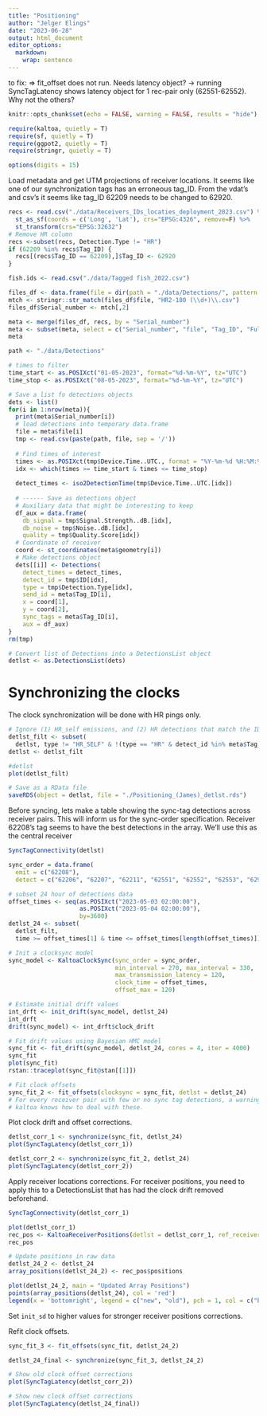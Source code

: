 ```yaml
---
title: "Positioning"
author: "Jelger Elings"
date: "2023-06-28"
output: html_document
editor_options: 
  markdown: 
    wrap: sentence
---
```



to fix:
 => fit_offset does not run. Needs latency object? 
  -> running SyncTagLatency shows latency object for 1 rec-pair only (62551-62552). Why not the others? 

```r
knitr::opts_chunk$set(echo = FALSE, warning = FALSE, results = "hide")

require(kaltoa, quietly = T)
require(sf, quietly = T)
require(ggpot2, quietly = T)
require(stringr, quietly = T)

options(digits = 15)
```

Load metadata and get UTM projections of receiver locations.
It seems like one of our synchronization tags has an erroneous tag_ID.
From the vdat's and csv's it seems like tag_ID 62209 needs to be changed to 62920.

```r
recs <- read.csv("./data/Receivers_IDs_locaties_deployment_2023.csv") %>%
  st_as_sf(coords = c('Long', 'Lat'), crs="EPSG:4326", remove=F) %>%
  st_transform(crs="EPSG:32632")
# Remove HR column
recs <-subset(recs, Detection.Type != "HR")
if (62209 %in% recs$Tag_ID) {
  recs[(recs$Tag_ID == 62209),]$Tag_ID <- 62920
}

fish.ids <- read.csv("./data/Tagged fish_2022.csv")
```


```r
files_df <- data.frame(file = dir(path = "./data/Detections/", pattern = "*.\\.csv"))
mtch <- stringr::str_match(files_df$file, "HR2-180 (\\d+)\\.csv")
files_df$Serial_number <- mtch[,2]

meta <- merge(files_df, recs, by = "Serial_number")
meta <- subset(meta, select = c("Serial_number", "file", "Tag_ID", "Full_Tag_ID", "geometry"))
meta
```

```r
path <- "./data/Detections"

# times to filter
time_start <- as.POSIXct("01-05-2023", format="%d-%m-%Y", tz="UTC")
time_stop <- as.POSIXct("08-05-2023", format="%d-%m-%Y", tz="UTC")

# Save a list fo detections objects
dets <- list()
for(i in 1:nrow(meta)){
  print(meta$Serial_number[i])
  # load detections into temporary data.frame
  file = meta$file[i]
  tmp <- read.csv(paste(path, file, sep = '/'))
  
  # Find times of interest
  times <- as.POSIXct(tmp$Device.Time..UTC., format = "%Y-%m-%d %H:%M:%OS")
  idx <- which(times >= time_start & times <= time_stop)
  
  detect_times <- iso2DetectionTime(tmp$Device.Time..UTC.[idx])
  
  # ------ Save as detections object
  # Auxiliary data that might be interesting to keep
  df_aux = data.frame(
    db_signal = tmp$Signal.Strength..dB.[idx],
    db_noise = tmp$Noise..dB.[idx],
    quality = tmp$Quality.Score[idx])
  # Coordinate of receiver
  coord <- st_coordinates(meta$geometry[i])
  # Make detections object
  dets[[i]] <- Detections(
    detect_times = detect_times, 
    detect_id = tmp$ID[idx], 
    type = tmp$Detection.Type[idx], 
    send_id = meta$Tag_ID[i], 
    x = coord[1], 
    y = coord[2], 
    sync_tags = meta$Tag_ID[i], 
    aux = df_aux)
}
rm(tmp)

# Convert list of Detections into a DetectionsList object
detlst <- as.DetectionsList(dets)
```

# Synchronizing the clocks

The clock synchronization will be done with HR pings only. 

```r
# Ignore (1) HR_self emissions, and (2) HR detections that match the IDs of sync tags.
detlst_filt <- subset(
  detlst, type != "HR_SELF" & !(type == "HR" & detect_id %in% meta$Tag_ID))
detlst <- detlst_filt

#detlst
plot(detlst_filt)

# Save as a RData file
saveRDS(object = detlst, file = "./Positioning_(James)_detlst.rds")
```

Before syncing, lets make a table showing the sync-tag detections across receiver pairs.
This will inform us for the sync-order specification. Receiver 62208's tag seems to have the best detections in the array. We'll use this as the central receiver

```r
SyncTagConnectivity(detlst)
```

```r
sync_order = data.frame(
  emit = c("62208"),
  detect = c("62206", "62207", "62211", "62551", "62552", "62553", "62920"))

# subset 24 hour of detections data
offset_times <- seq(as.POSIXct("2023-05-03 02:00:00"),
                    as.POSIXct("2023-05-04 02:00:00"),
                    by=3600)
detlst_24 <- subset(
  detlst_filt,
  time >= offset_times[1] & time <= offset_times[length(offset_times)])

# Init a clocksync model
sync_model <- KaltoaClockSync(sync_order = sync_order,
                              min_interval = 270, max_interval = 330,
                              max_transmission_latency = 120,
                              clock_time = offset_times,
                              offset_max = 120)

# Estimate initial drift values
int_drft <- init_drift(sync_model, detlst_24)
int_drft
drift(sync_model) <- int_drft$clock_drift

# Fit drift values using Bayesian HMC model
sync_fit <- fit_drift(sync_model, detlst_24, cores = 4, iter = 4000)
sync_fit
plot(sync_fit)
rstan::traceplot(sync_fit@stan[[1]])

# Fit clock offsets
sync_fit_2 <- fit_offsets(clocksync = sync_fit, detlst = detlst_24)
# For every receiver pair with few or no sync tag detections, a warning will pop up.
# kaltoa knows how to deal with these.
```

Plot clock drift and offset corrections.

```r
detlst_corr_1 <- synchronize(sync_fit, detlst_24) 
plot(SyncTagLatency(detlst_corr_1))

detlst_corr_2 <- synchronize(sync_fit_2, detlst_24) 
plot(SyncTagLatency(detlst_corr_2))
```

Apply receiver locations corrections.
For receiver positions, you need to apply this to a DetectionsList that has had the clock drift removed beforehand.

```r
SyncTagConnectivity(detlst_corr_1)

plot(detlst_corr_1)
rec_pos <- KaltoaReceiverPositions(detlst = detlst_corr_1, ref_receivers = c("62208", "62920"), init_sd = 20)
rec_pos

# Update positions in raw data
detlst_24_2 <- detlst_24 
array_positions(detlst_24_2) <- rec_pos$positions

plot(detlst_24_2, main = "Updated Array Positions")
points(array_positions(detlst_24), col = 'red')
legend(x = 'bottomright', legend = c("new", "old"), pch = 1, col = c("black", "red"))
```

Set `init_sd` to higher values for stronger receiver positions corrections.

Refit clock offsets.

```r
sync_fit_3 <- fit_offsets(sync_fit, detlst_24_2)

detlst_24_final <- synchronize(sync_fit_3, detlst_24_2)

# Show old clock offset corrections
plot(SyncTagLatency(detlst_corr_2))

# Show new clock offset corrections
plot(SyncTagLatency(detlst_24_final))

```

